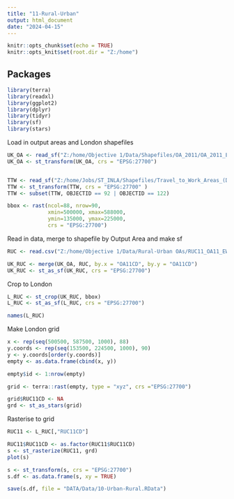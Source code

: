 ---
title: "11-Rural-Urban"
output: html_document
date: "2024-04-15"
---

```{r setup, include=FALSE}
knitr::opts_chunk$set(echo = TRUE)
knitr::opts_knit$set(root.dir = "Z:/home")

```

## Packages 

```{r packages, echo= FALSE}

library(terra)
library(readxl)
library(ggplot2)
library(dplyr)
library(tidyr)
library(sf)
library(stars)

```

Load in output areas and London shapefiles

```{r shapefiles}

UK_OA <- read_sf("Z:/home/Objective 1/Data/Shapefiles/OA_2011/OA_2011_EW_BFE_V2.shp") 
UK_OA <- st_transform(UK_OA, crs = "EPSG:27700")


TTW <- read_sf("Z:/home/Jobs/ST_INLA/Shapefiles/Travel_to_Work_Areas_(Dec_2011)_FEB_in_United_Kingdom.shp")
TTW <- st_transform(TTW, crs = "EPSG:27700" )
TTW <- subset(TTW, OBJECTID == 92 | OBJECTID == 122)

bbox <- rast(ncol=88, nrow=90, 
             xmin=500000, xmax=588000,
             ymin=135000, ymax=225000,
             crs = "EPSG:27700")


```

Read in data, merge to shapefile by Output Area and make sf

```{r data}

RUC <- read.csv("Z:/home/Objective 1/Data/Rural-Urban OAs/RUC11_OA11_EW.csv")

UK_RUC <- merge(UK_OA, RUC, by.x = "OA11CD", by.y = "OA11CD")
UK_RUC <- st_as_sf(UK_RUC, crs = "EPSG:27700")


```

Crop to London

```{r crop}

L_RUC <- st_crop(UK_RUC, bbox)
L_RUC <- st_as_sf(L_RUC, crs = "EPSG:27700")

names(L_RUC)


```

Make London grid

```{r grid}
x <- rep(seq(500500, 587500, 1000), 88)
y.coords <- rep(seq(153500, 224500, 1000), 90)
y <- y.coords[order(y.coords)]
empty <- as.data.frame(cbind(x, y))

empty$id <- 1:nrow(empty)

grid <- terra::rast(empty, type = "xyz", crs ="EPSG:27700")

grid$RUC11CD <- NA
grd <- st_as_stars(grid)

```

Rasterise to grid

```{r rasterise}
RUC11 <- L_RUC[,"RUC11CD"]

RUC11$RUC11CD <- as.factor(RUC11$RUC11CD)
s <- st_rasterize(RUC11, grd) 
plot(s)

s <- st_transform(s, crs = "EPSG:27700")
s.df <- as.data.frame(s, xy = TRUE)

save(s.df, file = "DATA/Data/10-Urban-Rural.RData")

```
